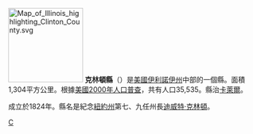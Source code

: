 {{Otheruses|克林頓縣|subject=美國伊利諾伊州的一個縣|other=同名的縣}}
[[File:Map_of_Illinois_highlighting_Clinton_County.svg|150px]]
'''克林頓縣'''（{{lang-en|Clinton County}}）是[[美國|美國]][[伊利諾伊州|伊利諾伊州]]中部的一個縣。面積1,304平方公里。根據[[美國2000年人口普查|美國2000年人口普查]]，共有人口35,535。縣治[[卡萊爾_(伊利諾伊州)|卡萊爾]]。

成立於1824年。縣名是紀念[[紐約州|紐約州]]第七、九任州長[[迪威特·克林頓|迪威特·克林頓]]。

{{伊利诺伊州}}
{{克林頓縣 (伊利諾伊州)}}
{{Illinois-stub}}

[[Category:伊利諾州行政區劃|C]]